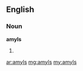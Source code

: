 ==English==

===Noun===
'''amyls'''

# {{plural of|[[amyl]]}}

[[ar:amyls]]
[[mg:amyls]]
[[my:amyls]]